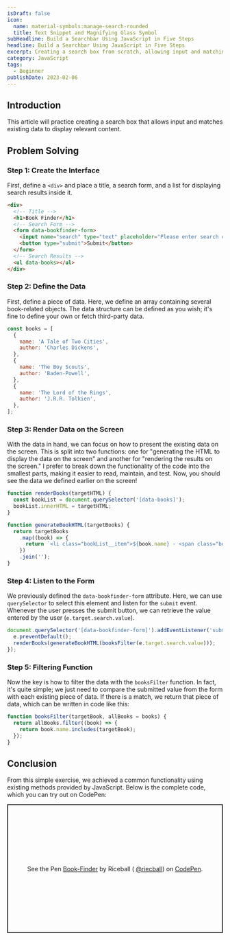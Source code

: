 ```yaml
---
isDraft: false
icon:
  name: material-symbols:manage-search-rounded
  title: Text Snippet and Magnifying Glass Symbol
subHeadline: Build a Searchbar Using JavaScript in Five Steps
headline: Build a Searchbar Using JavaScript in Five Steps
excerpt: Creating a search box from scratch, allowing input and matching existing data to display relevant content, practical exercise for JavaScript beginners.
category: JavaScript
tags:
  - Beginner
publishDate: 2023-02-06
---
```


## Introduction

<Info type="info">
  This article will practice creating a search box that allows input and matches existing data to display relevant
  content.
</Info>

## Problem Solving

### Step 1: Create the Interface

First, define a `<div>` and place a title, a search form, and a list for displaying search results inside it.

```html
<div>
  <!-- Title -->
  <h1>Book Finder</h1>
  <!-- Search Form -->
  <form data-bookfinder-form>
    <input name="search" type="text" placeholder="Please enter search content..." />
    <button type="submit">Submit</button>
  </form>
  <!-- Search Results -->
  <ul data-books></ul>
</div>
```

### Step 2: Define the Data

First, define a piece of data. Here, we define an array containing several book-related objects. The data structure can be defined as you wish; it's fine to define your own or fetch third-party data.

```javascript
const books = [
  {
    name: 'A Tale of Two Cities',
    author: 'Charles Dickens',
  },
  {
    name: 'The Boy Scouts',
    author: 'Baden-Powell',
  },
  {
    name: 'The Lord of the Rings',
    author: 'J.R.R. Tolkien',
  },
];
```

### Step 3: Render Data on the Screen

With the data in hand, we can focus on how to present the existing data on the screen. This is split into two functions: one for "generating the HTML to display the data on the screen" and another for "rendering the results on the screen." I prefer to break down the functionality of the code into the smallest parts, making it easier to read, maintain, and test. Now, you should see the data we defined earlier on the screen!

```javascript
function renderBooks(targetHTML) {
  const bookList = document.querySelector('[data-books]');
  bookList.innerHTML = targetHTML;
}

function generateBookHTML(targetBooks) {
  return targetBooks
    .map((book) => {
      return `<li class="bookList__item">${book.name} - <span class="bookList__author">${book.author}</span></li>`;
    })
    .join('');
}
```

### Step 4: Listen to the Form

We previously defined the `data-bookfinder-form` attribute. Here, we can use `querySelector` to select this element and listen for the `submit` event. Whenever the user presses the submit button, we can retrieve the value entered by the user (`e.target.search.value`).

```javascript
document.querySelector('[data-bookfinder-form]').addEventListener('submit', (e) => {
  e.preventDefault();
  renderBooks(generateBookHTML(booksFilter(e.target.search.value)));
});
```

### Step 5: Filtering Function

Now the key is how to filter the data with the `booksFilter` function. In fact, it's quite simple; we just need to compare the submitted value from the form with each existing piece of data. If there is a match, we return that piece of data, which can be written in code like this:

```javascript
function booksFilter(targetBook, allBooks = books) {
  return allBooks.filter((book) => {
    return book.name.includes(targetBook);
  });
}
```

## Conclusion

From this simple exercise, we achieved a common functionality using existing methods provided by JavaScript. Below is the complete code, which you can try out on CodePen:

<p
  class="codepen"
  data-height="300"
  data-default-tab="result"
  data-slug-hash="QWBoQyb"
  data-preview="true"
  data-editable="true"
  data-user="riecball"
  style="height: 300px; box-sizing: border-box; display: flex; align-items: center; justify-content: center; border: 2px solid; margin: 1em 0; padding: 1em;"
>
  <span>
    See the Pen <a href="https://codepen.io/riecball/pen/QWBoQyb">Book-Finder</a> by Riceball (
    <a href="https://codepen.io/riecball">@riecball</a>) on <a href="https://codepen.io">CodePen</a>.
  </span>
</p>
<script async src="https://cpwebassets.codepen.io/assets/embed/ei.js"></script>
